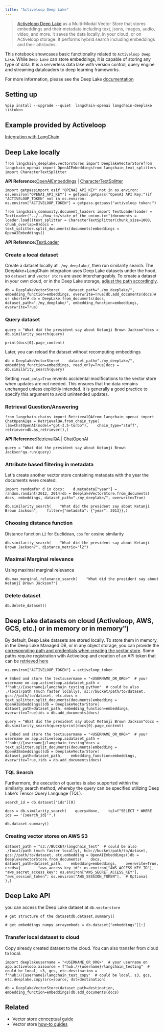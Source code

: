 ```yaml
---
title: "Activeloop Deep Lake"
---
```


> [Activeloop Deep Lake](https://docs.deeplake.ai/) as a Multi-Modal Vector Store that stores embeddings and their metadata including text, jsons, images, audio, video, and more. It saves the data locally, in your cloud, or on Activeloop storage. It performs hybrid search including embeddings and their attributes.

This notebook showcases basic functionality related to `Activeloop Deep Lake`. While `Deep Lake` can store embeddings, it is capable of storing any type of data. It is a serverless data lake with version control, query engine and streaming dataloaders to deep learning frameworks.

For more information, please see the Deep Lake [documentation](https://docs.deeplake.ai/)

## Setting up

```
%pip install --upgrade --quiet  langchain-openai langchain-deeplake tiktoken
```

## Example provided by Activeloop

[Integration with LangChain](https://docs.activeloop.ai/tutorials/vector-store/deep-lake-vector-store-in-langchain).

## Deep Lake locally

```
from langchain_deeplake.vectorstores import DeeplakeVectorStorefrom langchain_openai import OpenAIEmbeddingsfrom langchain_text_splitters import CharacterTextSplitter
```

**API Reference:**[OpenAIEmbeddings](https://python.langchain.com/api_reference/openai/embeddings/langchain_openai.embeddings.base.OpenAIEmbeddings.html) | [CharacterTextSplitter](https://python.langchain.com/api_reference/text_splitters/character/langchain_text_splitters.character.CharacterTextSplitter.html)

```
import getpassimport osif "OPENAI_API_KEY" not in os.environ:    os.environ["OPENAI_API_KEY"] = getpass.getpass("OpenAI API Key:")if "ACTIVELOOP_TOKEN" not in os.environ:    os.environ["ACTIVELOOP_TOKEN"] = getpass.getpass("activeloop token:")
```

```
from langchain_community.document_loaders import TextLoaderloader = TextLoader("../../how_to/state_of_the_union.txt")documents = loader.load()text_splitter = CharacterTextSplitter(chunk_size=1000, chunk_overlap=0)docs = text_splitter.split_documents(documents)embeddings = OpenAIEmbeddings()
```

**API Reference:**[TextLoader](https://python.langchain.com/api_reference/community/document_loaders/langchain_community.document_loaders.text.TextLoader.html)

### Create a local dataset

Create a dataset locally at `./my_deeplake/`, then run similarity search. The Deeplake+LangChain integration uses Deep Lake datasets under the hood, so `dataset` and `vector store` are used interchangeably. To create a dataset in your own cloud, or in the Deep Lake storage, [adjust the path accordingly](https://docs.deeplake.ai/latest/getting-started/storage-and-creds/storage-options/).

```
db = DeeplakeVectorStore(    dataset_path="./my_deeplake/", embedding_function=embeddings, overwrite=True)db.add_documents(docs)# or shorter# db = DeepLake.from_documents(docs, dataset_path="./my_deeplake/", embedding_function=embeddings, overwrite=True)
```

### Query dataset

```
query = "What did the president say about Ketanji Brown Jackson"docs = db.similarity_search(query)
```

```
print(docs[0].page_content)
```

Later, you can reload the dataset without recomputing embeddings

```
db = DeeplakeVectorStore(    dataset_path="./my_deeplake/", embedding_function=embeddings, read_only=True)docs = db.similarity_search(query)
```

Setting `read_only=True` revents accidental modifications to the vector store when updates are not needed. This ensures that the data remains unchanged unless explicitly intended. It is generally a good practice to specify this argument to avoid unintended updates.

### Retrieval Question/Answering

```
from langchain.chains import RetrievalQAfrom langchain_openai import ChatOpenAIqa = RetrievalQA.from_chain_type(    llm=ChatOpenAI(model="gpt-3.5-turbo"),    chain_type="stuff",    retriever=db.as_retriever(),)
```

**API Reference:**[RetrievalQA](https://python.langchain.com/api_reference/langchain/chains/langchain.chains.retrieval_qa.base.RetrievalQA.html) | [ChatOpenAI](https://python.langchain.com/api_reference/openai/chat_models/langchain_openai.chat_models.base.ChatOpenAI.html)

```
query = "What did the president say about Ketanji Brown Jackson"qa.run(query)
```

### Attribute based filtering in metadata

Let's create another vector store containing metadata with the year the documents were created.

```
import randomfor d in docs:    d.metadata["year"] = random.randint(2012, 2014)db = DeeplakeVectorStore.from_documents(    docs, embeddings, dataset_path="./my_deeplake/", overwrite=True)
```

```
db.similarity_search(    "What did the president say about Ketanji Brown Jackson",    filter={"metadata": {"year": 2013}},)
```

### Choosing distance function

Distance function `L2` for Euclidean, `cos` for cosine similarity

```
db.similarity_search(    "What did the president say about Ketanji Brown Jackson?", distance_metric="l2")
```

### Maximal Marginal relevance

Using maximal marginal relevance

```
db.max_marginal_relevance_search(    "What did the president say about Ketanji Brown Jackson?")
```

### Delete dataset

```
db.delete_dataset()
```

## Deep Lake datasets on cloud (Activeloop, AWS, GCS, etc.) or in memory or in memory")

By default, Deep Lake datasets are stored locally. To store them in memory, in the Deep Lake Managed DB, or in any object storage, you can provide the [corresponding path and credentials when creating the vector store](https://docs.deeplake.ai/latest/getting-started/storage-and-creds/storage-options/). Some paths require registration with Activeloop and creation of an API token that can be [retrieved here](https://app.activeloop.ai/)

```
os.environ["ACTIVELOOP_TOKEN"] = activeloop_token
```

```
# Embed and store the textsusername = "<USERNAME_OR_ORG>"  # your username on app.activeloop.aidataset_path = f"hub://{username}/langchain_testing_python"  # could be also ./local/path (much faster locally), s3://bucket/path/to/dataset, gcs://path/to/dataset, etc.docs = text_splitter.split_documents(documents)embedding = OpenAIEmbeddings()db = DeeplakeVectorStore(    dataset_path=dataset_path, embedding_function=embeddings, overwrite=True)ids = db.add_documents(docs)
```

```
query = "What did the president say about Ketanji Brown Jackson"docs = db.similarity_search(query)print(docs[0].page_content)
```

```
# Embed and store the textsusername = "<USERNAME_OR_ORG>"  # your username on app.activeloop.aidataset_path = f"hub://{username}/langchain_testing"docs = text_splitter.split_documents(documents)embedding = OpenAIEmbeddings()db = DeeplakeVectorStore(    dataset_path=dataset_path,    embedding_function=embeddings,    overwrite=True,)ids = db.add_documents(docs)
```

### TQL Search

Furthermore, the execution of queries is also supported within the similarity\_search method, whereby the query can be specified utilizing Deep Lake's Tensor Query Language (TQL).

```
search_id = db.dataset["ids"][0]
```

```
docs = db.similarity_search(    query=None,    tql=f"SELECT * WHERE ids == '{search_id}'",)
```

```
db.dataset.summary()
```

### Creating vector stores on AWS S3

```
dataset_path = "s3://BUCKET/langchain_test"  # could be also ./local/path (much faster locally), hub://bucket/path/to/dataset, gcs://path/to/dataset, etc.embedding = OpenAIEmbeddings()db = DeeplakeVectorStore.from_documents(    docs,    dataset_path=dataset_path,    embedding=embeddings,    overwrite=True,    creds={        "aws_access_key_id": os.environ["AWS_ACCESS_KEY_ID"],        "aws_secret_access_key": os.environ["AWS_SECRET_ACCESS_KEY"],        "aws_session_token": os.environ["AWS_SESSION_TOKEN"],  # Optional    },)
```

## Deep Lake API

you can access the Deep Lake dataset at `db.vectorstore`

```
# get structure of the datasetdb.dataset.summary()
```

```
# get embeddings numpy arrayembeds = db.dataset["embeddings"][:]
```

### Transfer local dataset to cloud

Copy already created dataset to the cloud. You can also transfer from cloud to local.

```
import deeplakeusername = "<USERNAME_OR_ORG>"  # your username on app.activeloop.aisource = f"hub://{username}/langchain_testing"  # could be local, s3, gcs, etc.destination = f"hub://{username}/langchain_test_copy"  # could be local, s3, gcs, etc.deeplake.copy(src=source, dst=destination)
```

```
db = DeeplakeVectorStore(dataset_path=destination, embedding_function=embeddings)db.add_documents(docs)
```

## Related

* Vector store [conceptual guide](/src/oss/concepts/vectorstores)
* Vector store [how-to guides](/src/oss/how_to/#vector-stores)
